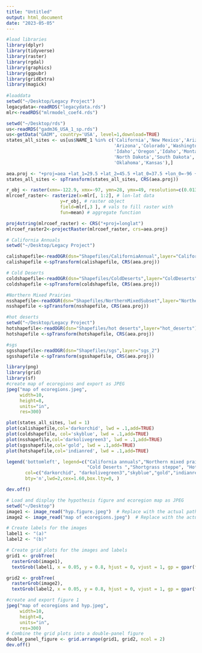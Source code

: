 ```yaml
---
title: "Untitled"
output: html_document
date: "2023-05-05"
---
```


```r
#load libraries
library(dplyr)
library(tidyverse)
library(raster)
library(rgdal)
library(graphics)
library(ggpubr)
library(gridExtra)
library(magick)
 
#loaddata
setwd("~/Desktop/Legacy Project")
legacydata<-readRDS("legacydata.rds")
mlr<-readRDS("mlrmodel_coef4.rds")
```

```r
setwd("~/Desktop/rds")
us<-readRDS("gadm36_USA_1_sp.rds")
us<-getData("GADM", country='USA', level=1,download=TRUE)
states_all_sites <- us[us$NAME_1 %in% c('California','New Mexico','Arizona','Utah',
                                        'Arizona','Colorado','Washington','Wyoming',
                                        'Idaho','Oregon','Idaho','Montana','Texas',
                                        'North Dakota','South Dakota','Nebraska',
                                        'Oklahoma','Kansas'),]

aea.proj <- "+proj=aea +lat_1=29.5 +lat_2=45.5 +lat_0=37.5 +lon_0=-96 +x_0=0 +y_0=0 +ellps=GRS80 +datum=NAD83 +units=m +no_defs"
states_all_sites <- spTransform(states_all_sites, CRS(aea.proj))
```

```r
r_obj <- raster(xmn=-122.9, xmx=-97, ymn=28, ymx=49, resolution=c(0.01347473, 0.01347473))
mlrcoef_raster<- rasterize(x=mlr[, 1:2], # lon-lat data
                    y=r_obj, # raster object
                    field=mlr[,3 ], # vals to fill raster with
                    fun=mean) # aggregate function
```


```r
proj4string(mlrcoef_raster) <- CRS("+proj=longlat")
mlrcoef_raster2<-projectRaster(mlrcoef_raster, crs=aea.proj)
```



```r
# California Annuals
setwd("~/Desktop/Legacy Project")

calishapefile<-readOGR(dsn="Shapefiles/CaliforniaAnnual",layer="CaliforniaAnnual")
calishapefile <-spTransform(calishapefile, CRS(aea.proj))

# Cold Deserts
coldshapefile<-readOGR(dsn="Shapefiles/ColdDeserts",layer="ColdDeserts")
coldshapefile <-spTransform(coldshapefile, CRS(aea.proj))

#Northern Mixed Prairies 
nsshapefile<-readOGR(dsn="Shapefiles/NorthernMixedSubset",layer="NorthernMixedSubset")
nsshapefile <-spTransform(nsshapefile, CRS(aea.proj))

#hot deserts
setwd("~/Desktop/Legacy Project")
hotshapefile<-readOGR(dsn="Shapefiles/hot deserts",layer="hot_deserts")
hotshapefile <-spTransform(hotshapefile, CRS(aea.proj))

#sgs
sgsshapefile<-readOGR(dsn="Shapefiles/sgs",layer="sgs_2")
sgsshapefile <-spTransform(sgsshapefile, CRS(aea.proj))

```




```r
library(png)
library(grid)
library(sf)
#create map of ecoregions and export as JPEG
jpeg("map of ecoregions.jpeg",
     width=10,
     height=8,
     units="in",
     res=300)

plot(states_all_sites, lwd = 1)
plot(calishapefile,col='darkorchid', lwd = .1,add=TRUE)
plot(coldshapefile, col='skyblue', lwd = .1,add=TRUE)
plot(nsshapefile,col='darkolivegreen3', lwd = .1,add=TRUE)
plot(sgsshapefile,col='gold', lwd = .1,add=TRUE)
plot(hotshapefile,col='indianred', lwd = .1,add=TRUE)

legend('bottomleft', legend=c("California annuals","Northern mixed prairies",
                              "Cold Deserts ","Shortgrass steppe", "Hot deserts"),
       col=c("darkorchid", "darkolivegreen3","skyblue","gold","indianred"), lty=1,
       bty='n',lwd=2,cex=1.60,box.lty=0, )

dev.off()
```

```r

# Load and display the hypothesis figure and ecoregion map as JPEG
setwd("~/Desktop")
image1 <- image_read("hyp.figure.jpeg")  # Replace with the actual path to your first image
image2 <- image_read("map of ecoregions.jpeg")  # Replace with the actual path to your second image

# Create labels for the images
label1 <- "(a)"
label2 <- "(b)"

# Create grid plots for the images and labels
grid1 <- grobTree(
  rasterGrob(image1),
  textGrob(label1, x = 0.05, y = 0.8, hjust = 0, vjust = 1, gp = gpar(fontsize = 14)))

grid2 <- grobTree(
  rasterGrob(image2),
  textGrob(label2, x = 0.05, y = 0.8, hjust = 0, vjust = 1, gp = gpar(fontsize = 14)))

#create and export figure 1
jpeg("map of ecoregions and hyp.jpeg",
     width=10,
     height=8,
     units="in",
     res=300)
# Combine the grid plots into a double-panel figure
double_panel_figure <- grid.arrange(grid1, grid2, ncol = 2)
dev.off()


```




